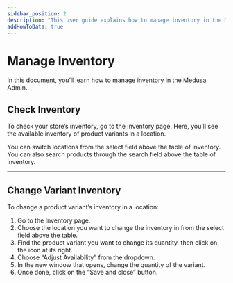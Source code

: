 ```yaml
---
sidebar_position: 2
description: "This user guide explains how to manage inventory in the Medusa Admin. Learn how to check and change a variant's quantity in a location."
addHowToData: true
---
```



# Manage Inventory

In this document, you’ll learn how to manage inventory in the Medusa Admin.

## Check Inventory

To check your store’s inventory, go to the Inventory page. Here, you’ll see the available inventory of product variants in a location.

You can switch locations from the select field above the table of inventory. You can also search products through the search field above the table of inventory.

---

## Change Variant Inventory

To change a product variant’s inventory in a location:

1. Go to the Inventory page.
2. Choose the location you want to change the inventory in from the select field above the table.
3. Find the product variant you want to change its quantity, then click on the <UiIcon lightIcon="https://res.cloudinary.com/dza7lstvk/image/upload/v1667999308/Medusa%20Docs/UI%20Icons/1ordBC6_ssysel.png" darkIcon="https://res.cloudinary.com/dza7lstvk/image/upload/v1667999326/Medusa%20Docs/UI%20Icons/dSwWYBH_stzgoi.png" alt="three dots" /> icon at its right.
4. Choose “Adjust Availability” from the dropdown.
5. In the new window that opens, change the quantity of the variant.
6. Once done, click on the “Save and close” button.
